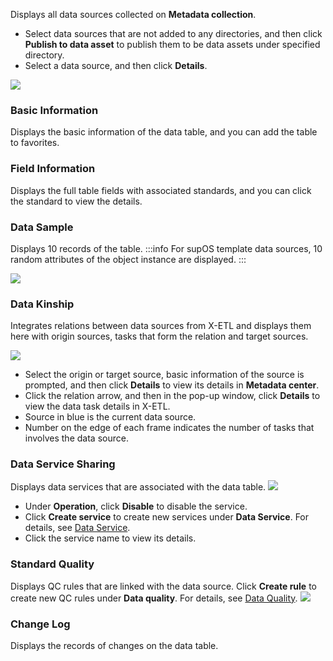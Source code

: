 Displays all data sources collected on **Metadata collection**.
- Select data sources that are not added to any directories, and then click **Publish to data asset** to publish them to be data assets under specified directory.
- Select a data source, and then click **Details**.

![](https://wordpressfreezonex.oss-accelerate.aliyuncs.com/supDAM/12.png)

### Basic Information
Displays the basic information of the data table, and you can add the table to favorites.

### Field Information
Displays the full table fields with associated standards, and you can click the standard to view the details.

### Data Sample
Displays 10 records of the table.
:::info
For supOS template data sources, 10 random attributes of the object instance are displayed.
:::

![](https://wordpressfreezonex.oss-accelerate.aliyuncs.com/supDAM/13.png)

### Data Kinship
Integrates relations between data sources from X-ETL and displays them here with origin sources, tasks that form the relation and target sources.

![](https://wordpressfreezonex.oss-accelerate.aliyuncs.com/supDAM/14.png)

- Select the origin or target source, basic information of the source is prompted, and then click **Details** to view its details in **Metadata center**.
- Click the relation arrow, and then in the pop-up window, click **Details** to view the data task details in X-ETL.
- Source in blue is the current data source.
- Number on the edge of each frame indicates the number of tasks that involves the data source.

### Data Service Sharing
Displays data services that are associated with the data table.
![](https://wordpressfreezonex.oss-accelerate.aliyuncs.com/supDAM/15.png)

- Under **Operation**, click **Disable** to disable the service.
- Click **Create service** to create new services under **Data Service**. For details, see <a href="../../../../4.2/category/data-service">Data Service</a>.
- Click the service name to view its details.

### Standard Quality
Displays QC rules that are linked with the data source. Click **Create rule** to create new QC rules under **Data quality**. For details, see <a href="../../../../4.2/category/data-quality">Data Quality</a>.
![](https://wordpressfreezonex.oss-accelerate.aliyuncs.com/supDAM/16.png)

### Change Log
Displays the records of changes on the data table.
